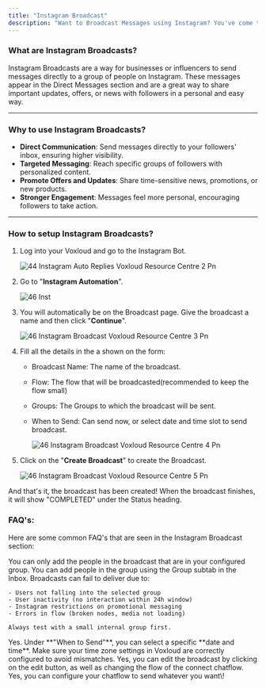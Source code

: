 ```yaml
---
title: "Instagram Broadcast"
description: "Want to Broadcast Messages using Instagram? You've come to the right spot."
---
```


### **What are Instagram Broadcasts?**

Instagram Broadcasts are a way for businesses or influencers to send messages directly to a group of people on Instagram. These messages appear in the Direct Messages section and are a great way to share important updates, offers, or news with followers in a personal and easy way.

---

### **Why to use Instagram Broadcasts?**

- **Direct Communication**: Send messages directly to your followers' inbox, ensuring higher visibility.
- **Targeted Messaging**: Reach specific groups of followers with personalized content.
- **Promote Offers and Updates**: Share time-sensitive news, promotions, or new products.
- **Stronger Engagement**: Messages feel more personal, encouraging followers to take action.

---

### **How to setup Instagram Broadcasts?**

1. Log into your  Voxloud and go to the Instagram Bot.

   ![44 Instagram Auto Replies Voxloud Resource Centre 2 Pn](/images/how-botpenguin-works/instagram-autoreply-feature/44.instagram_auto-replies__Voxloud_resource_centre-2.png)
2. Go to "**Instagram Automation**".

   ![46 Inst](/images/how-botpenguin-works/instagram-broadcast/46.instagram_broadcast__Voxloud_resource_centre-2.png)
3. You will automatically be on the Broadcast page. Give the broadcast a name and then click "**Continue**".

   ![46 Instagram Broadcast  Voxloud Resource Centre 3 Pn](/images/how-botpenguin-works/instagram-broadcast/46.instagram_broadcast__Voxloud_resource_centre-3.png)
4. Fill all the details in the a shown on the form:
   - Broadcast Name: The name of the broadcast.
   - Flow: The flow that will be broadcasted(recommended to keep the flow small)
   - Groups: The Groups to which the broadcast will be sent.
   - When to Send: Can send now, or select date and time slot to send broadcast.

     ![46 Instagram Broadcast  Voxloud Resource Centre 4 Pn](/images/how-botpenguin-works/instagram-broadcast/46.instagram_broadcast__Voxloud_resource_centre-4.png)
5. Click on the "**Create Broadcast**" to create the Broadcast.

   ![46 Instagram Broadcast  Voxloud Resource Centre 5 Pn](/images/how-botpenguin-works/instagram-broadcast/46.instagram_broadcast__Voxloud_resource_centre-5.png)

And that's it, the broadcast has been created\! When the broadcast finishes, it will show "COMPLETED" under the Status heading.

### **FAQ's:**

Here are some common FAQ's that are seen in the Instagram Broadcast section:

<AccordionGroup>
  <Accordion title="Can I send a broadcast to all my followers?">
    You can only add the people in the broadcast that are in your configured group. You can add people in the group using the Group subtab in the Inbox.
  </Accordion>
  <Accordion title="Why is my broadcast not being delivered to some users?">
    Broadcasts can fail to deliver due to:

    - Users not falling into the selected group
    - User inactivity (no interaction within 24h window)
    - Instagram restrictions on promotional messaging
    - Errors in flow (broken nodes, media not loading)

    Always test with a small internal group first.
  </Accordion>
  <Accordion title="Can I schedule a bradcast to a later time?">
    Yes. Under **"When to Send"**, you can select a specific **date and time**. Make sure your time zone settings in  Voxloud are correctly configured to avoid mismatches.
  </Accordion>
  <Accordion title="Can I edit broadcast after creating it?">
    Yes, you can edit the broadcast by clicking on the edit button, as well as changing the flow of the connect chatflow.
  </Accordion>
  <Accordion title="Can I send broadcasts with images, buttons and carousels?">
    Yes, you can configure your chatflow to send whatever you want\!
  </Accordion>
</AccordionGroup>